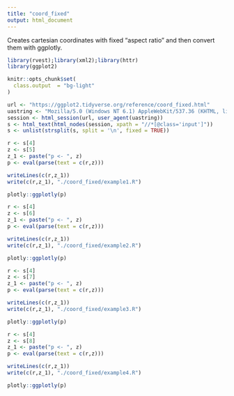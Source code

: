 ```yaml
---
title: "coord_fixed"
output: html_document
---
```


Creates cartesian coordinates with fixed "aspect ratio" and then convert them with ggplotly.

```r
library(rvest);library(xml2);library(httr)
library(ggplot2)

knitr::opts_chunk$set(
  class.output  = "bg-light"
)
```

```r
url <- "https://ggplot2.tidyverse.org/reference/coord_fixed.html"
uastring <- "Mozilla/5.0 (Windows NT 6.1) AppleWebKit/537.36 (KHTML, like Gecko) Chrome/88.0.4324.190 Safari/537.36"
session <- html_session(url, user_agent(uastring))
s <- html_text(html_nodes(session, xpath = "//*[@class='input']"))
s <- unlist(strsplit(s, split = '\n', fixed = TRUE))
```

```r
r <- s[4]
z <- s[5]
z_1 <- paste("p <- ", z)
p <- eval(parse(text = c(r,z)))
```

```r
writeLines(c(r,z_1))
write(c(r,z_1), "./coord_fixed/example1.R")
```

```r
plotly::ggplotly(p)
```

```r
r <- s[4]
z <- s[6]
z_1 <- paste("p <- ", z)
p <- eval(parse(text = c(r,z)))
```

```r
writeLines(c(r,z_1))
write(c(r,z_1), "./coord_fixed/example2.R")
```

```r
plotly::ggplotly(p)
```

```r
r <- s[4]
z <- s[7]
z_1 <- paste("p <- ", z)
p <- eval(parse(text = c(r,z)))
```

```r
writeLines(c(r,z_1))
write(c(r,z_1), "./coord_fixed/example3.R")
```

```r
plotly::ggplotly(p)
```

```r
r <- s[4]
z <- s[8]
z_1 <- paste("p <- ", z)
p <- eval(parse(text = c(r,z)))
```

```r
writeLines(c(r,z_1))
write(c(r,z_1), "./coord_fixed/example4.R")
```

```r
plotly::ggplotly(p)
```